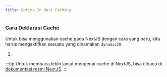 ```yaml
---
title: Opting In dari Caching
---
```




### Cara Deklarasi Cache


Untuk bisa menggunakan cache pada NextJS dengan cara yang baru, kita harus mengaktifkan sesuatu yang dinamakan `dynamicIO`

1. 

:::tip
Untuk membaca lebih lanjut mengenai cache di NextJS, bisa dibaca di [dokumentasi resmi NextJS](https://nextjs.org/docs/app/api-reference/directives/use-cache).
:::

